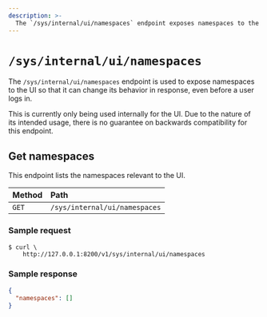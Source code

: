 ```yaml
---
description: >-
  The `/sys/internal/ui/namespaces` endpoint exposes namespaces to the UI.
---
```


# `/sys/internal/ui/namespaces`

The `/sys/internal/ui/namespaces` endpoint is used to expose namespaces
to the UI so that it can change its behavior in response, even before a user logs in.

This is currently only being used internally for the UI.
Due to the nature of its intended usage, there is no
guarantee on backwards compatibility for this endpoint.

## Get namespaces

This endpoint lists the namespaces relevant to the UI.

| Method | Path                             |
| :----- | :------------------------------- |
| `GET`  | `/sys/internal/ui/namespaces` |

### Sample request

```shell-session
$ curl \
    http://127.0.0.1:8200/v1/sys/internal/ui/namespaces
```

### Sample response

```json
{
  "namespaces": []
}
```
